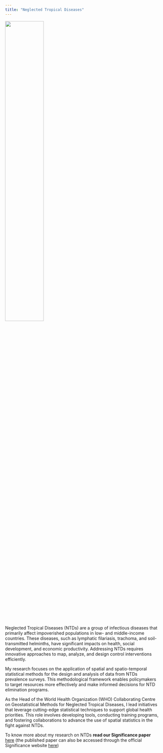 ```yaml
---
title: "Neglected Tropical Diseases"
---
```


![](whocc.png){.border .rounded .shadow-lg width="50%"}

Neglected Tropical Diseases (NTDs) are a group of infectious diseases that primarily affect impoverished populations in low- and middle-income countries. These diseases, such as lymphatic filariasis, trachoma, and soil-transmitted helminths, have significant impacts on health, social development, and economic productivity. Addressing NTDs requires innovative approaches to map, analyze, and design control interventions efficiently.

My research focuses on the application of spatial and spatio-temporal statistical methods for the design and analysis of data from NTDs prevalence surveys. This methodological framework enables policymakers to target resources more effectively and make informed decisions for NTD elimination programs.

As the Head of the World Health Organization (WHO) Collaborating Centre on Geostatistical Methods for Neglected Tropical Diseases, I lead initiatives that leverage cutting-edge statistical techniques to support global health priorities. This role involves developing tools, conducting training programs, and fostering collaborations to advance the use of spatial statistics in the fight against NTDs.

To know more about my research on NTDs **read our Significance paper** [here](Significance_Article.pdf) (the published paper can also be accessed through the official Significance website [here](https://academic.oup.com/jrssig/article-abstract/21/4/14/7730933))
